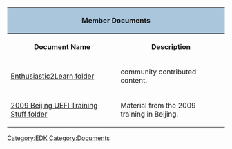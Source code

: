 <div class="t_projects">

<table>
<tr><th colspan="4" style="background-color:#a9c6dd">Member Documents</th></tr>
<th>Document Name</th>
<th>Description</th>

<tr>
<td>
[https://sourceforge.net/projects/efidevkit/files/Member%20Documents/enthusiastic2learn/ Enthusiastic2Learn folder]
</td>
<td>
community contributed content.</td>
</tr>

 
<tr>
<td>
[https://sourceforge.net/projects/efidevkit/files/Member%20Documents/2009%20Beijing%20UEFI%20Training%20Stuff/ 2009 Beijing UEFI Training Stuff folder]
</td>
<td>
Material from the 2009 training in Beijing.</td>
</tr>


</table>
<div>
[[Category:EDK]]
[[Category:Documents]]